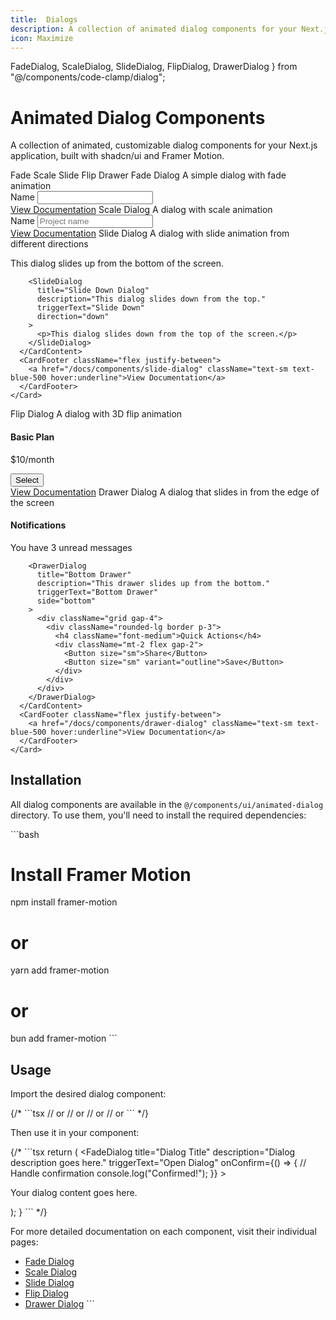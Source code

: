 ```yaml
---
title:  Dialogs
description: A collection of animated dialog components for your Next.js application
icon: Maximize
---
```


  FadeDialog,
  ScaleDialog,
  SlideDialog,
  FlipDialog,
  DrawerDialog
} from "@/components/code-clamp/dialog";

# Animated Dialog Components

A collection of animated, customizable dialog components for your Next.js application, built with shadcn/ui and Framer Motion.

<Tabs defaultValue="fade" className="w-full mt-6">
  <TabsList className="grid w-full grid-cols-5">
    <TabsTrigger value="fade">Fade</TabsTrigger>
    <TabsTrigger value="scale">Scale</TabsTrigger>
    <TabsTrigger value="slide">Slide</TabsTrigger>
    <TabsTrigger value="flip">Flip</TabsTrigger>
    <TabsTrigger value="drawer">Drawer</TabsTrigger>
  </TabsList>
  
  <TabsContent value="fade" className="mt-4">
    <Card>
      <CardHeader>
        <CardTitle>Fade Dialog</CardTitle>
        <CardDescription>A simple dialog with fade animation</CardDescription>
      </CardHeader>
      <CardContent className="flex justify-center py-4">
        <FadeDialog
          title="Edit Profile"
          description="Make changes to your profile here."
          triggerText="Open Fade Dialog"
        >
          <div className="grid gap-4 py-4">
            <div className="grid grid-cols-4 items-center gap-4">
              <Label htmlFor="name" className="text-right">
                Name
              </Label>
              <Input id="name" defaultValue="John Doe" className="col-span-3" />
            </div>
          </div>
        </FadeDialog>
      </CardContent>
      <CardFooter className="flex justify-between">
        <a href="/docs/components/fade-dialog" className="text-sm text-blue-500 hover:underline">View Documentation</a>
      </CardFooter>
    </Card>
  </TabsContent>
  
  <TabsContent value="scale" className="mt-4">
    <Card>
      <CardHeader>
        <CardTitle>Scale Dialog</CardTitle>
        <CardDescription>A dialog with scale animation</CardDescription>
      </CardHeader>
      <CardContent className="flex justify-center py-4">
        <ScaleDialog
          title="Create New Project"
          description="Add the details for your new project."
          triggerText="Open Scale Dialog"
        >
          <div className="grid gap-4 py-4">
            <div className="grid grid-cols-4 items-center gap-4">
              <Label htmlFor="project-name" className="text-right">
                Name
              </Label>
              <Input id="project-name" placeholder="Project name" className="col-span-3" />
            </div>
          </div>
        </ScaleDialog>
      </CardContent>
      <CardFooter className="flex justify-between">
        <a href="/docs/components/scale-dialog" className="text-sm text-blue-500 hover:underline">View Documentation</a>
      </CardFooter>
    </Card>
  </TabsContent>
  
  <TabsContent value="slide" className="mt-4">
    <Card>
      <CardHeader>
        <CardTitle>Slide Dialog</CardTitle>
        <CardDescription>A dialog with slide animation from different directions</CardDescription>
      </CardHeader>
      <CardContent className="flex flex-wrap justify-center gap-4 py-4">
        <SlideDialog
          title="Slide Up Dialog"
          description="This dialog slides up from the bottom."
          triggerText="Slide Up"
          direction="up"
        >
          <p>This dialog slides up from the bottom of the screen.</p>
        </SlideDialog>
        
        <SlideDialog
          title="Slide Down Dialog"
          description="This dialog slides down from the top."
          triggerText="Slide Down"
          direction="down"
        >
          <p>This dialog slides down from the top of the screen.</p>
        </SlideDialog>
      </CardContent>
      <CardFooter className="flex justify-between">
        <a href="/docs/components/slide-dialog" className="text-sm text-blue-500 hover:underline">View Documentation</a>
      </CardFooter>
    </Card>
  </TabsContent>
  
  <TabsContent value="flip" className="mt-4">
    <Card>
      <CardHeader>
        <CardTitle>Flip Dialog</CardTitle>
        <CardDescription>A dialog with 3D flip animation</CardDescription>
      </CardHeader>
      <CardContent className="flex justify-center py-4">
        <FlipDialog
          title="Subscription Plan"
          description="Choose a subscription plan for your account."
          triggerText="Open Flip Dialog"
        >
          <div className="grid gap-4 py-4">
            <div className="rounded-lg border p-3">
              <div className="flex items-center justify-between">
                <div>
                  <h4 className="font-medium">Basic Plan</h4>
                  <p className="text-sm text-muted-foreground">$10/month</p>
                </div>
                <Button variant="outline" size="sm">Select</Button>
              </div>
            </div>
          </div>
        </FlipDialog>
      </CardContent>
      <CardFooter className="flex justify-between">
        <a href="/docs/components/flip-dialog" className="text-sm text-blue-500 hover:underline">View Documentation</a>
      </CardFooter>
    </Card>
  </TabsContent>
  
  <TabsContent value="drawer" className="mt-4">
    <Card>
      <CardHeader>
        <CardTitle>Drawer Dialog</CardTitle>
        <CardDescription>A dialog that slides in from the edge of the screen</CardDescription>
      </CardHeader>
      <CardContent className="flex flex-wrap justify-center gap-4 py-4">
        <DrawerDialog
          title="Right Drawer"
          description="This drawer slides in from the right."
          triggerText="Right Drawer"
          side="right"
        >
          <div className="grid gap-4">
            <div className="rounded-lg border p-3">
              <h4 className="font-medium">Notifications</h4>
              <p className="text-sm text-muted-foreground">You have 3 unread messages</p>
            </div>
          </div>
        </DrawerDialog>
        
        <DrawerDialog
          title="Bottom Drawer"
          description="This drawer slides up from the bottom."
          triggerText="Bottom Drawer"
          side="bottom"
        >
          <div className="grid gap-4">
            <div className="rounded-lg border p-3">
              <h4 className="font-medium">Quick Actions</h4>
              <div className="mt-2 flex gap-2">
                <Button size="sm">Share</Button>
                <Button size="sm" variant="outline">Save</Button>
              </div>
            </div>
          </div>
        </DrawerDialog>
      </CardContent>
      <CardFooter className="flex justify-between">
        <a href="/docs/components/drawer-dialog" className="text-sm text-blue-500 hover:underline">View Documentation</a>
      </CardFooter>
    </Card>
  </TabsContent>
</Tabs>

## Installation

All dialog components are available in the `@/components/ui/animated-dialog` directory. To use them, you'll need to install the required dependencies:

\`\`\`bash
# Install Framer Motion
npm install framer-motion
# or
yarn add framer-motion
# or
bun add framer-motion
\`\`\`

## Usage

Import the desired dialog component:

{/* \`\`\`tsx
// or
// or
// or
// or
\`\`\` */}

Then use it in your component:

{/* \`\`\`tsx
  return (
    <FadeDialog
      title="Dialog Title"
      description="Dialog description goes here."
      triggerText="Open Dialog"
      onConfirm={() => {
        // Handle confirmation
        console.log("Confirmed!");
      }}
    >
      <p>Your dialog content goes here.</p>
    </FadeDialog>
  );
}
\`\`\` */}

For more detailed documentation on each component, visit their individual pages:

- [Fade Dialog](/docs/components/fade-dialog)
- [Scale Dialog](/docs/components/scale-dialog)
- [Slide Dialog](/docs/components/slide-dialog)
- [Flip Dialog](/docs/components/flip-dialog)
- [Drawer Dialog](/docs/components/drawer-dialog)
\`\`\`
